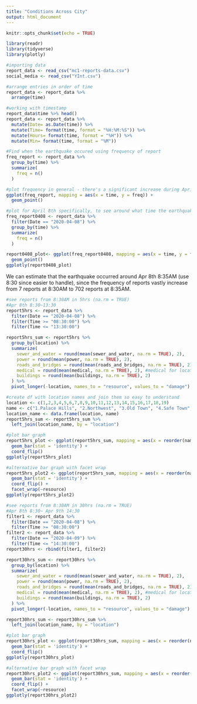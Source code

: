 ```yaml
---
title: "Conditions Across City"
output: html_document
---
```


```r
knitr::opts_chunk$set(echo = TRUE)
```

```r
library(readr)
library(tidyverse)
library(plotly)
```

```r
#importing data
report_data <- read_csv("mc1-reports-data.csv")
social_media <- read_csv("YInt.csv")
```

```r
#arrange entries in order of time
report_data <- report_data %>%
  arrange(time)
```

```r
#working with timestamp
report_data$time %>% head()
report_data <- report_data %>% 
  mutate(Date= as.Date(time)) %>%
  mutate(Time= format(time, format = "%H:%M:%S")) %>%
  mutate(Hours= format(time, format = "%H")) %>%
  mutate(Min= format(time, format = "%M")) 
```


```r
#Find when the earthquake occured using frequency of report
freq_report <- report_data %>%
  group_by(time) %>%
  summarize(
    freq = n()
  )

#plot frequency in general - there's a significant increase during April 8
ggplot(freq_report, mapping = aes(x = time, y = freq)) +
  geom_point()
```

```r
#plot for April 8th specifically, to see around what time the earthquake might have occured
freq_report0408 <- report_data %>%
  filter(Date == "2020-04-08") %>%
  group_by(time) %>%
  summarize(
    freq = n()
  )

report0408_plot<- ggplot(freq_report0408, mapping = aes(x = time, y = freq)) +
  geom_point()  
ggplotly(report0408_plot)
```
We can estimate that the earthquake occurred around Apr 8th 8:35AM (use 8:30 since easier to handle), since the frequency of reports vastly increase from 7 reports at 8:30AM to 702 reports at 8:35AM.

```r
#see reports from 8:30AM in 5hrs (na.rm = TRUE)
#Apr 8th 8:30~13:30
report5hrs <- report_data %>%
  filter(Date == "2020-04-08") %>%
  filter(Time >= "08:30:00") %>%
  filter(Time <= "13:30:00")

report5hrs_sum <- report5hrs %>%
  group_by(location) %>%
  summarize(
    sewer_and_water = round(mean(sewer_and_water, na.rm = TRUE), 2),
    power = round(mean(power, na.rm = TRUE), 2),
    roads_and_bridges = round(mean(roads_and_bridges, na.rm = TRUE), 2),
    medical = round(mean(medical, na.rm = TRUE), 2), #medical for location 10 shows as NaN since all are NA
    buildings = round(mean(buildings, na.rm = TRUE), 2)
  ) %>%
  pivot_longer(-location, names_to = "resource", values_to = "damage") #pivot so easy to plot categorical value
```
```r
#create df with location names and join them so easy to understand
location <- c(1,2,3,4,5,6,7,8,9,10,11,12,13,14,15,16,17,18,19)
name <- c("1.Palace Hills", "2.Northwest", "3.Old Town", "4.Safe Town", "5.Southwest", "6.Downtown", "7.Wilson Forest", "8.Scenic Vista", "9.Broadview", "10.Chapparal", "11.Terrapin Springs", "12.Pepper Mill", "13.Cheddarford", "14.Easton", "15.Weston", "16.Southton", "17.Oak Willow", "18.East Parton", "19.West Parton")
location_name <- data.frame(location, name)
report5hrs_sum <- report5hrs_sum %>%
  left_join(location_name, by = "location")
```
```r
#plot bar graph
report5hrs_plot <- ggplot(report5hrs_sum, mapping = aes(x = reorder(name,-damage), y = damage, fill = resource)) +
  geom_bar(stat = 'identity') +
  coord_flip()
ggplotly(report5hrs_plot)
```
```r
#alternative bar graph with facet wrap
report5hrs_plot2 <- ggplot(report5hrs_sum, mapping = aes(x = reorder(name,-damage), y = damage)) +
  geom_bar(stat = 'identity') +
  coord_flip() +
  facet_wrap(~resource)
ggplotly(report5hrs_plot2)
```


```r
#see reports from 8:30AM in 30hrs (na.rm = TRUE)
#Apr 8th 8:30~ Apr 9th 14:30
filter1 <- report_data %>%
  filter(Date == "2020-04-08") %>%
  filter(Time >= "08:30:00")
filter2 <- report_data %>%  
  filter(Date == "2020-04-09") %>%
  filter(Time <= "14:30:00")
report30hrs <- rbind(filter1, filter2)

report30hrs_sum <- report30hrs %>%
  group_by(location) %>%
  summarize(
    sewer_and_water = round(mean(sewer_and_water, na.rm = TRUE), 2),
    power = round(mean(power, na.rm = TRUE), 2),
    roads_and_bridges = round(mean(roads_and_bridges, na.rm = TRUE), 2),
    medical = round(mean(medical, na.rm = TRUE), 2), #medical for location 10 shows as NaN since all are NA
    buildings = round(mean(buildings, na.rm = TRUE), 2)
  ) %>%
  pivot_longer(-location, names_to = "resource", values_to = "damage") #pivot so easy to plot categorical value
```
```r
report30hrs_sum <- report30hrs_sum %>%
  left_join(location_name, by = "location")
```
```r
#plot bar graph
report30hrs_plot <- ggplot(report30hrs_sum, mapping = aes(x = reorder(name,-damage), y = damage, fill = resource)) +
  geom_bar(stat = 'identity') +
  coord_flip()
ggplotly(report30hrs_plot)
```
```r
#alternative bar graph with facet wrap
report30hrs_plot2 <- ggplot(report30hrs_sum, mapping = aes(x = reorder(name,-damage), y = damage)) + #reorder(name, -location) to order by location
  geom_bar(stat = 'identity') +
  coord_flip() +
  facet_wrap(~resource)
ggplotly(report30hrs_plot2)
```



